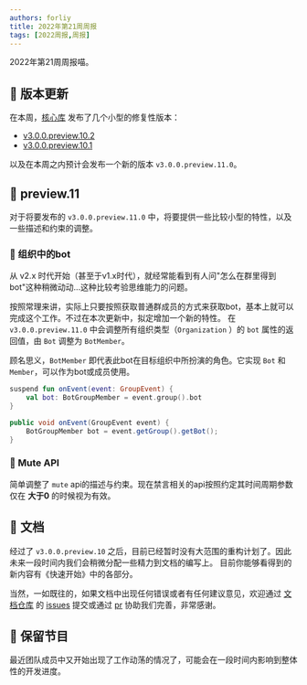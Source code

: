 ```yaml
---
authors: forliy
title: 2022年第21周周报
tags: [2022周报,周报]
---
```



2022年第21周周报喵。

<!--truncate-->


## 🚀 版本更新
在本周，[核心库](https://github.com/simple-robot/simpler-robot) 发布了几个小型的修复性版本：
- [v3.0.0.preview.10.2](https://github.com/simple-robot/simpler-robot/releases/tag/v3.0.0.preview.10.2)
- [v3.0.0.preview.10.1](https://github.com/simple-robot/simpler-robot/releases/tag/v3.0.0.preview.10.1)

以及在本周之内预计会发布一个新的版本 `v3.0.0.preview.11.0`。

## 🚏 preview.11
对于将要发布的 `v3.0.0.preview.11.0` 中，将要提供一些比较小型的特性，以及一些描述和约束的调整。

### 🤖 组织中的bot
从 v2.x 时代开始（甚至于v1.x时代），就经常能看到有人问"怎么在群里得到bot"这种稍微动动...这种比较考验思维能力的问题。

按照常理来讲，实际上只要按照获取普通群成员的方式来获取bot，基本上就可以完成这个工作。不过在本次更新中，拟定增加一个新的特性。
在 `v3.0.0.preview.11.0` 中会调整所有组织类型（`Organization` ）的 `bot` 属性的返回值，由 `Bot` 调整为 `BotMember`。

顾名思义，`BotMember` 即代表此bot在目标组织中所扮演的角色。它实现 `Bot` 和 `Member`，可以作为bot或成员使用。

<Tabs groupId="code">
<TabItem value="Kotlin">

```kotlin
suspend fun onEvent(event: GroupEvent) {
    val bot: BotGroupMember = event.group().bot
}
```

</TabItem>
<TabItem value="Java">

```java
public void onEvent(GroupEvent event) {
    BotGroupMember bot = event.getGroup().getBot();
}
```

</TabItem>
</Tabs>


### 🤫 Mute API
简单调整了 `mute` api的描述与约束。现在禁言相关的api按照约定其时间周期参数仅在 **大于0** 的时候视为有效。


## 📖 文档
经过了 `v3.0.0.preview.10` 之后，目前已经暂时没有大范围的重构计划了。因此未来一段时间内我们会稍微分配一些精力到文档的编写上。
目前你能够看得到的新内容有《快速开始》中的各部分。

当然，一如既往的，如果文档中出现任何错误或者有任何建议意见，欢迎通过 [文档仓库](https://github.com/simple-robot-library/simbot3-website)
的 [issues](https://github.com/simple-robot-library/simbot3-website/issues) 提交或通过
[pr](https://github.com/simple-robot-library/simbot3-website/pulls) 协助我们完善，非常感谢。

## 💼 保留节目
最近团队成员中又开始出现了工作动荡的情况了，可能会在一段时间内影响到整体性的开发进度。

